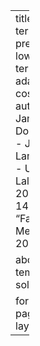 ---
title: "Near-term predictability lowers long-term adaptation costs"
author:
  - James Doss-Gollin
  - Jonathan Lamontagne
  - Upmanu Lall
date: 2022-12-14
details: "Fall Meeting 2022"

about:
  template: solana

format:
  html:
    page-layout: full
---